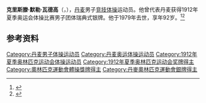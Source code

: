 {{NoteTA|G1=Sports}}
'''克里斯滕·默勒·瓦德高'''（{{lang-da|Kristen Möller Vadgaard}}，{{bd|1886年|6月2日|1979年|2月16日}}），[[丹麦|丹麦]]男子[[竞技体操|竞技体操]]运动员。他曾代表丹麦获得1912年夏季奥运会体操比赛男子团体瑞典式银牌。他于1979年去世，享年92岁。<ref>{{Cite web|title=Kristen Möller VADGAARD|url=https://www.olympic.org/kristen-moller-vadgaard|accessdate=2021-03-29|work=International Olympic Committee}}</ref><ref>{{cite web|url=|title=Kristen Vadgaard|work=Olympedia|accessdate=2021-03-30}}</ref>

== 参考资料 ==
{{reflist}}

{{Authority control}}
{{DEFAULTSORT:Vadgaard, Kristen}}
[[Category:丹麦男子体操运动员|Category:丹麦男子体操运动员]]
[[Category:丹麦奥运体操运动员|Category:丹麦奥运体操运动员]]
[[Category:1912年夏季奥林匹克运动会体操运动员|Category:1912年夏季奥林匹克运动会体操运动员]]
[[Category:1912年夏季奥林匹克运动会奖牌得主|Category:1912年夏季奥林匹克运动会奖牌得主]]
[[Category:奧林匹克運動會體操獎牌得主|Category:奧林匹克運動會體操獎牌得主]]
[[Category:丹麥奧林匹克運動會銀牌得主|Category:丹麥奧林匹克運動會銀牌得主]]